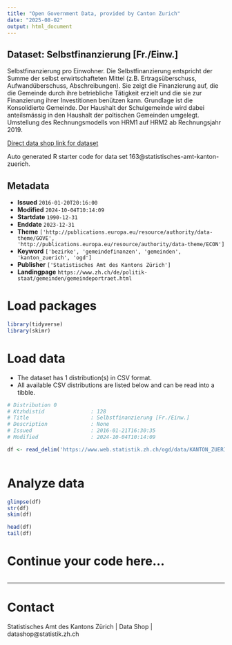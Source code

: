 ```yaml
---
title: "Open Government Data, provided by Canton Zurich"
date: "2025-08-02"
output: html_document
---
```


## Dataset: Selbstfinanzierung [Fr./Einw.]

Selbstfinanzierung pro Einwohner. Die Selbstfinanzierung entspricht der Summe der selbst erwirtschafteten Mittel (z.B. Ertragsüberschuss, Aufwandüberschuss, Abschreibungen). Sie zeigt die Finanzierung auf, die die Gemeinde durch ihre betriebliche Tätigkeit erzielt und die sie zur Finanzierung ihrer Investitionen benützen kann. Grundlage ist die Konsolidierte Gemeinde. Der Haushalt der Schulgemeinde wird dabei anteilsmässig in den Haushalt der poltischen Gemeinden umgelegt. Umstellung des Rechnungsmodells von HRM1 auf HRM2 ab Rechnungsjahr 2019.

[Direct data shop link for dataset](https://www.zh.ch/de/politik-staat/statistik-daten/datenkatalog.html#/datasets/163@statistisches-amt-kanton-zuerich)

Auto generated R starter code for data set 163@statistisches-amt-kanton-zuerich.

## Metadata

- **Issued** `2016-01-20T20:16:00`
- **Modified** `2024-10-04T10:14:09`
- **Startdate** `1990-12-31`
- **Enddate** `2023-12-31`
- **Theme** `['http://publications.europa.eu/resource/authority/data-theme/GOVE', 'http://publications.europa.eu/resource/authority/data-theme/ECON']`
- **Keyword** `['bezirke', 'gemeindefinanzen', 'gemeinden', 'kanton_zuerich', 'ogd']`
- **Publisher** `['Statistisches Amt des Kantons Zürich']`
- **Landingpage** `https://www.zh.ch/de/politik-staat/gemeinden/gemeindeportraet.html`


# Load packages

```r

library(tidyverse)
library(skimr)

```

# Load data

-   The dataset has 1 distribution(s) in CSV format.
-   All available CSV distributions are listed below and can be read into a tibble.

```r

# Distribution 0
# Ktzhdistid               : 128
# Title                    : Selbstfinanzierung [Fr./Einw.]
# Description              : None
# Issued                   : 2016-01-21T16:30:35
# Modified                 : 2024-10-04T10:14:09

df <- read_delim('https://www.web.statistik.zh.ch/ogd/data/KANTON_ZUERICH_432.csv')



```

# Analyze data

```r

glimpse(df)
str(df)
skim(df)

head(df)
tail(df)

```

# Continue your code here...

```r

```

------------------------------------------------------------------------

# Contact

Statistisches Amt des Kantons Zürich | Data Shop | datashop@statistik.zh.ch
